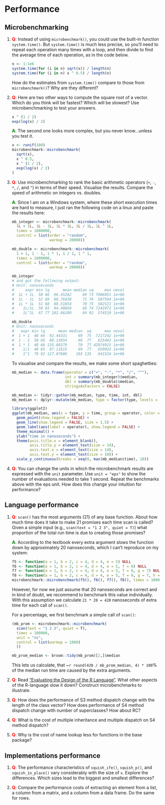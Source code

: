 # Performance

## Microbenchmarking

1. __<span style="color:red">Q</span>__: Instead of using `microbenchmark()`, you could use the built-in function
   `system.time()`. But `system.time()` is much less precise, so you'll
   need to repeat each operation many times with a loop, and then divide
   to find the average time of each operation, as in the code below.

    ```r
    n <- 1:1e6
    system.time(for (i in n) sqrt(x)) / length(n)
    system.time(for (i in n) x ^ 0.5) / length(n)
    ```
    
    How do the estimates from `system.time()` compare to those from
    `microbenchmark()`? Why are they different?

1.  __<span style="color:red">Q</span>__: Here are two other ways to compute the square root of a vector. Which
    do you think will be fastest? Which will be slowest? Use microbenchmarking
    to test your answers.

    ```r
    x ^ (1 / 2)
    exp(log(x) / 2)
    ```
    
    __<span style="color:green">A</span>__: The second one looks more complex, but you never know...unless you test it.
    
    ```r
    x <- runif(100)
    microbenchmark::microbenchmark(
      sqrt(x),
      x ^ 0.5,
      x ^ (1 / 2),
      exp(log(x) / 2)
    )
    ```

1.  __<span style="color:red">Q</span>__: Use microbenchmarking to rank the basic arithmetic operators (`+`, `-`,
    `*`, `/`, and `^`) in terms of their speed. Visualise the results. Compare
    the speed of arithmetic on integers vs. doubles.
    
    __<span style="color:green">A</span>__: Since I am on a Windows system, where these short execution times are hard to measure, I just ran the following code on a linux and paste the results here:
    
    ```r
    mb_integer <- microbenchmark::microbenchmark(
      1L + 1L, 1L - 1L, 1L * 1L, 1L / 1L, 1L ^ 1L, 
      times = 1000000,
      control = list(order = "random",
                     warmup = 20000))
    
    mb_double <- microbenchmark::microbenchmark(
      1 + 1, 1 - 1, 1 * 1, 1 / 1, 1 ^ 1, 
      times = 1000000,
      control = list(order = "random",
                     warmup = 20000))
    
    mb_integer
    # and got the following output:
    # Unit: nanoseconds
    #     expr min lq      mean median uq     max neval
    #  1L + 1L  50 66  96.45262     69 73 7006051 1e+06
    #  1L - 1L  52 69  88.76438     71 76  587594 1e+06
    #  1L * 1L  51 68  88.51854     70 75  582521 1e+06
    #    1L/1L  50 65  94.40669     68 74 7241972 1e+06
    #    1L^1L  67 77 102.96209     84 92  574519 1e+06
    
    mb_double
    # Unit: nanoseconds
    #   expr min lq      mean median  uq      max neval
    #  1 + 1  48 66  92.44331     69  75  7217242 1e+06
    #  1 - 1  50 66  88.13654     68  77   625462 1e+06
    #  1 * 1  48 66 135.88379     70  77 42974915 1e+06
    #    1/1  48 65  87.11615     69  77   659032 1e+06
    #    1^1  79 92 127.07686    103 135   641524 1e+06
    ```
    
    To visualise and compare the results, we make some short spaghetties:
    
    ```r
    mb_median <- data.frame(operator = c("+", "-", "*", "/", "^"),
                            int = summary(mb_integer)$median,
                            dbl = summary(mb_double)$median,
                            stringsAsFactors = FALSE)

    mb_median <- tidyr::gather(mb_median, type, time, int, dbl)
    mb_median <- dplyr::mutate(mb_median, type = factor(type, levels = c("int", "dbl")))

    library(ggplot2)
    ggplot(mb_median, aes(x = type, y = time, group = operator, color = operator)) +
      geom_point(show.legend = FALSE) +
      geom_line(show.legend = FALSE, size = 1.5) +
      geom_label(aes(label = operator), show.legend = FALSE) +
      theme_minimal() +
      ylab("time in nanoseconds") +
      theme(axis.title.x = element_blank(),
            axis.title.y = element_text(size = 14),
            axis.text.x = element_text(size = 14),
            axis.text.y = element_text(size = 10)) +
      scale_y_continuous(breaks = seq(0, max(mb_median$time), 10))
    ```

1.  __<span style="color:red">Q</span>__: You can change the units in which the microbenchmark results are
    expressed with the `unit` parameter. Use `unit = "eps"` to show
    the number of evaluations needed to take 1 second. Repeat the benchmarks
    above with the eps unit. How does this change your intuition for performance?

## Language performance

1.  __<span style="color:red">Q</span>__: `scan()` has the most arguments (21) of any base function. About how
    much time does it take to make 21 promises each time scan is called?
    Given a simple input (e.g., `scan(text = "1 2 3", quiet = T)`) what
    proportion of the total run time is due to creating those promises?
    
    __<span style="color:green">A</span>__: According to the textbook every extra argument slows the function down by approximately 20 nanoseconds, which I can't reproduce on my system:
    
    ```r
    f5 <- function(a = 1, b = 2, c = 4, d = 4, e = 5) NULL
    f6 <- function(a = 1, b = 2, c = 4, d = 4, e = 5, f = 6) NULL
    f7 <- function(a = 1, b = 2, c = 4, d = 4, e = 5, f = 6, g = 7) NULL
    f8 <- function(a = 1, b = 2, c = 4, d = 4, e = 5, f = 6, g = 7, h = 8) NULL
    microbenchmark::microbenchmark(f5(), f6(), f7(), f8(), times = 10000)
    ```
    
    However, for now we just assume that 20 nanoseconds are correct and in kind of doubt, we recommend to benchmark this value individually. With this assumption we calculate `21 * 20 = 420` nanoseconds of extra time for each call of `scan()`.
    
    For a percentage, we first benchmark a simple call of `scan()`:
    
    ```r
    (mb_prom <- microbenchmark::microbenchmark(
      scan(text = "1 2 3", quiet = T),
      times = 100000,
      unit = "ns",
      control = list(warmup = 1000)
      ))

    mb_prom_median <- broom::tidy(mb_prom)[2,]$median
    ```
    
    This lets us calculate, that ~`r round(420 / mb_prom_median, 4) * 100`% of the median run time are caused by the extra arguments.

1.  __<span style="color:red">Q</span>__: Read ["Evaluating the Design of the R Language"](http://r.cs.purdue.edu/pub/ecoop12.pdf). What other aspects of the R-language slow it
    down? Construct microbenchmarks to illustrate. 

1.  __<span style="color:red">Q</span>__: How does the performance of S3 method dispatch change with the length
    of the class vector? How does performance of S4 method dispatch change
    with number of superclasses? How about RC?

1.  __<span style="color:red">Q</span>__: What is the cost of multiple inheritance and multiple dispatch on
    S4 method dispatch?

1.  __<span style="color:red">Q</span>__: Why is the cost of name lookup less for functions in the base package?

## Implementations performance

1.  __<span style="color:red">Q</span>__: The performance characteristics of `squish_ife()`, `squish_p()`, and
   `squish_in_place()` vary considerably with the size of `x`. Explore the
   differences. Which sizes lead to the biggest and smallest differences?

1.  __<span style="color:red">Q</span>__: Compare the performance costs of extracting an element from a list, a
    column from a matrix, and a column from a data frame. Do the same for rows.